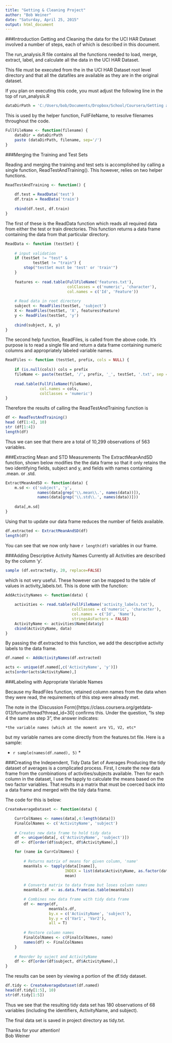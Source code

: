```yaml
---
title: "Getting & Cleaning Project"
author: "Bob Weiner"
date: "Saturday, April 25, 2015"
output: html_document
---
```


###Introduction
Getting and Cleaning the data for the UCI HAR Dataset involved a number of steps, each of which is described in this document.

The run_analysis.R file contains all the functions needed to load, merge, extract, label, and calculate all the data in the UCI HAR Dataset.

This file must be executed from the in the UCI HAR Dataset root level directory and that all the datafiles are available as they are in the original dataset.

If you plan on executing this code, you must adjust the following line in the top of run_analysis.R

```r
dataDirPath = 'C:/Users/bob/Documents/Dropbox/School/Coursera/Getting and Cleaning Data/Project/UCI HAR Dataset'
```

This is used by the helper function, FullFileName, to resolve filenames throughout the code.

```r
FullFileName <- function(filename) {
    dataDir = dataDirPath
    paste (dataDirPath, filename, sep='/')
}

```

###Merging the Training and Test Sets

Reading and merging the training and test sets is accomplished by calling a single function, ReadTestAndTraining().  This however, relies on two helper functions.

```r
ReadTestAndTraining <- function() {
  
    df.test = ReadData('test')
    df.train = ReadData('train')
    
    rbind(df.test, df.train)
}
```

The first of these is the ReadData function which reads all required data from either the test or train directories.  This function returns a data frame containing the data from that particular directory.


```r
ReadData <- function (testSet) {
    
    # input validation
    if (testSet != "test" & 
            testSet != "train") {
        stop("testSet must be 'test' or 'train'")
    }
    
    features <- read.table(FullFileName('features.txt'),
                           colClasses = c('numeric', 'character'),
                           col.names = c('Id', 'Feature'))
    
    # Read data in root directory
    subject <- ReadFiles(testSet, 'subject')
    X <- ReadFiles(testSet, 'X', features$Feature)
    y <- ReadFiles(testSet, 'y')
    
    cbind(subject, X, y)
}
```


The second help function, ReadFiles, is called from the above code.  It's purpose is to read a single file and return a data frame containing numeric columns and appropriately labeled variable names.


```r
ReadFiles <- function (testSet, prefix, cols = NULL) {
    
    if (is.null(cols)) cols = prefix
    fileName <- paste(testSet, '/', prefix, '_', testSet, '.txt', sep = '')
    
    read.table(FullFileName(fileName),
               col.names = cols,
               colClasses = 'numeric')
}

```

Therefore the results of calling the ReadTestAndTraining function is 

```r

df <- ReadTestAndTraining()
head (df[1:4], 10)
str (df[1:4])
length(df)

```

Thus we can see that there are a total of 10,299 observations of 563 variables.

###Extracting Mean and STD Measurements
The ExtractMeanAndSD function, shown below modifies the the data frame so that it only retains the two identifying fields, subject and y, and fields with names containing .mean. or .std. 

```r
ExtractMeanAndSD <- function(data) {
    m.sd <- c('subject', 'y',
              names(data[grep('\\.mean\\.', names(data))]),
              names(data[grep('\\.std\\.', names(data))]))
    
    data[,m.sd]
}
```


Using that to update our data frame reduces the number of fields available. 

```r
df.extracted <- ExtractMeanAndSD(df) 
length(df)
```

You can see that we now only have `r length(df)` variables in our frame.  

###Adding Descriptive Activity Names
Currently all Activities are described by the column 'y'.  

```r
sample (df.extracted$y, 20, replace=FALSE)
```

which is not very useful.  These however can be mapped to the table of values in activity_labels.txt.  This is done with the function:

```r
AddActivityNames <- function(data) {
    
    activities <- read.table(FullFileName('activity_labels.txt'), 
                             colClasses = c('numeric', 'character'),
                             col.names = c('Id', 'Name'),
                             stringsAsFactors = FALSE)
    ActivityName <- activities$Name[data$y]
    cbind(ActivityName, data)
}
```

By passing the df.extracted to this function, we add the descriptive activity labels to the data frame.


```r
df.named <- AddActivityNames(df.extracted)

acts <- unique(df.named[,c('ActivityName', 'y')])
acts[order(acts$ActivityName),]

```


###Labeling with Appropriate Variable Names

Because my ReadFiles function, retained column names from the data when they were read, the requirements of this step were already met.

The note in the (Discussion Form)[https://class.coursera.org/getdata-013/forum/thread?thread_id=30] confirms this. Under the question, "Is step 4 the same as step 3", the answer indicates:
    
    *the variable names (which at the moment are V1, V2, etc*  
    

but my variable names are come directly from the features.txt file. Here is a sample:  

* `r sample(names(df.named), 5)` *


###Creating the Independent, Tidy Data Set of Averages
Producing the tidy dataset of averages is a complicated process. First, I create the new data frame from the combinations of activities/subjects available.  Then for each column in the dataset, I use the tapply to calculate the means based on the two factor variables. That results in a matrix that must be coerced back into a data frame and merged with the tidy data frame.

The code for this is below:

```r
CreateAverageDataset <- function(data) {

    CurrColNames <- names(data[,4:length(data)])
    FinalColNames <- c('ActivityName', 'subject')
    
    # Creates new data frame to hold tidy data
    df <- unique(data[, c('ActivityName', 'subject')])
    df <- df[order(df$subject, df$ActivityName),]

    for (name in CurrColNames) {
        
        # Returns matrix of means for given column, 'name'
        meanVals <- tapply(data[[name]], 
                          INDEX = list(data$ActivityName, as.factor(data$subject)),
                          mean)  
            
        # Converts matrix to data frame but loses column names
        meanVals.df <- as.data.frame(as.table(meanVals)) 

        # Combines new data frame with tidy data frame
        df <- merge(df, 
                   meanVals.df, 
                   by.x = c('ActivityName', 'subject'), 
                   by.y = c('Var1', 'Var2'), 
                   all = T)
        
        # Restore column names 
        FinalColNames <- c(FinalColNames, name)
        names(df) <- FinalColNames
    }
    
    # Reorder by suject and ActivityName
    df <- df[order(df$subject, df$ActivityName),]
}
```

The results can be seen by viewing a portion of the df.tidy dataset. 


```r

df.tidy <- CreateAverageDataset(df.named)
head(df.tidy[1:5], 10)
str(df.tidy[1:5])

```


Thus we see that the resulting tidy data set has 180 observations of 68 variables (including the identifiers, ActivityName, and subject).

The final data set is saved in project directory as tidy.txt.  


Thanks for your attention!  
Bob Weiner





